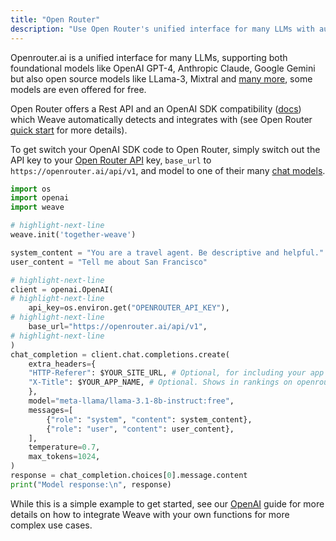 ```yaml
---
title: "Open Router"
description: "Use Open Router's unified interface for many LLMs with automatic Weave integration"
---
```


Openrouter.ai is a unified interface for many LLMs, supporting both foundational models like OpenAI GPT-4, Anthropic Claude, Google Gemini but also open source models like LLama-3, Mixtral and [many more](https://openrouter.ai/models), some models are even offered for free. 

Open Router offers a Rest API and an OpenAI SDK compatibility ([docs](https://docs.together.ai/docs/openai-api-compatibility)) which Weave automatically detects and integrates with (see Open Router [quick start](https://openrouter.ai/docs/quick-start) for more details).

To get switch your OpenAI SDK code to Open Router, simply switch out the API key to your [Open Router API](https://openrouter.ai/docs/api-keys) key, `base_url` to `https://openrouter.ai/api/v1`, and model to one of their many [chat models](https://openrouter.ai/docs/models).

```python
import os
import openai
import weave

# highlight-next-line
weave.init('together-weave')

system_content = "You are a travel agent. Be descriptive and helpful."
user_content = "Tell me about San Francisco"

# highlight-next-line
client = openai.OpenAI(
# highlight-next-line
    api_key=os.environ.get("OPENROUTER_API_KEY"),
# highlight-next-line
    base_url="https://openrouter.ai/api/v1",
# highlight-next-line
)
chat_completion = client.chat.completions.create(
    extra_headers={
    "HTTP-Referer": $YOUR_SITE_URL, # Optional, for including your app on openrouter.ai rankings.
    "X-Title": $YOUR_APP_NAME, # Optional. Shows in rankings on openrouter.ai.
    },
    model="meta-llama/llama-3.1-8b-instruct:free",
    messages=[
        {"role": "system", "content": system_content},
        {"role": "user", "content": user_content},
    ],
    temperature=0.7,
    max_tokens=1024,
)
response = chat_completion.choices[0].message.content
print("Model response:\n", response)
```

While this is a simple example to get started, see our [OpenAI](/weave/guides/integrations/openai#track-your-own-ops) guide for more details on how to integrate Weave with your own functions for more complex use cases.
